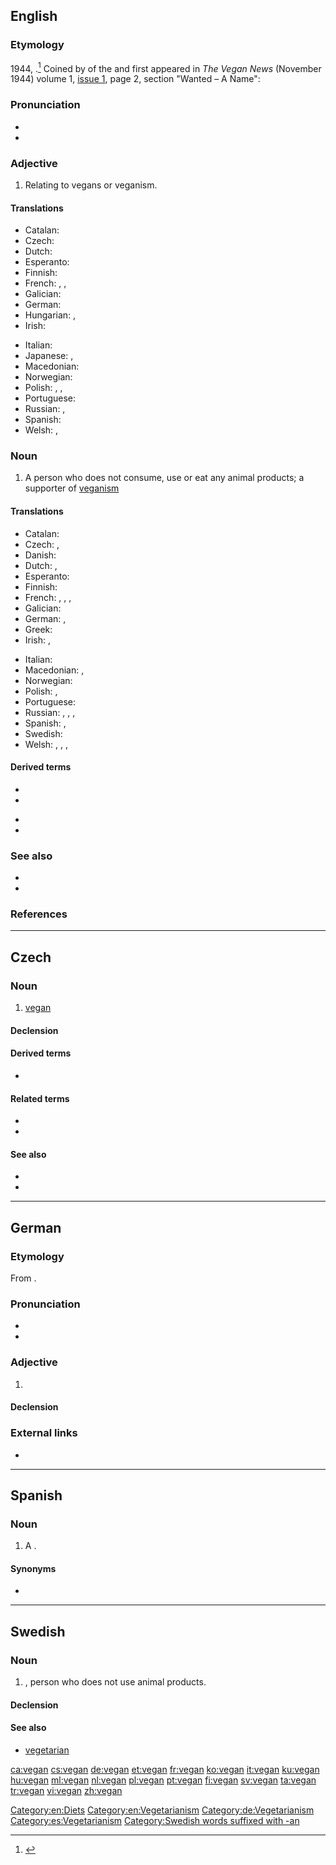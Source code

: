 {{also|Vegan}}
==English==
{{wikipedia}}

===Etymology===
1944, {{clipping|lang=en|vegetarian|nocap=1}}.<ref>{{cite-journal|author={{w|Donald Watson}} |title=The Early History of the Vegan Movement |journal=The Vegan |url=http://issuu.com/vegan_society/docs/the-vegan-autumn-1965---21st-anniversary-issue |issue=Autumn |year=1965 |pages=5–7}}</ref> Coined by {{w|Donald Watson}} of the {{w|Vegan Society}} and first appeared in ''The Vegan News'' (November 1944) volume 1, [http://issuu.com/vegan_society/docs/the_vegan_news_1944 issue 1], page 2, section "Wanted – A Name":
{{blockquote|We should all consider carefully what our Group, and our magazine, and ourselves, shall be called. 'Non-dairy' has become established as a generally understood colloquialism, but like 'non-lacto' it is too negative. Moreover it does not imply that we are opposed to the use of eggs as food. We need a name that suggests what we do eat, and if possible one that conveys the idea that even with all animal foods taboo, Nature still offers us a bewildering assortment from which to choose. 'Vegetarian' and 'Fruitarian' are already associated with societies that allow the 'fruits'(!) of cows and fowls, therefore it seems we must make a new and appropriate word. As this first issue of our periodical had to be named, I have used the title "The Vegan News". Should we adopt this, our diet will soon become known as a VEGAN diet, and we should aspire to the rank of VEGANS. Members' suggestions will be welcomed. The virtue of having a short title is best known to those of us who, as secretaries of vegetarian societies have to type or write the word vegetarian thousands of times a year!}}

===Pronunciation===
* {{IPA|/ˈviːɡən/|lang=en}}
* {{rhymes|iːɡən|lang=en}}

===Adjective===
{{en-adj|-}}

# Relating to vegans or veganism.

====Translations====
{{trans-top|relating to vegans or veganism}}
* Catalan: {{t|ca|vegà}}
* Czech: {{t|cs|veganský}}
* Dutch: {{t+|nl|veganistisch}}
* Esperanto: {{t+|eo|vegana}}
* Finnish: {{t+|fi|vegaaninen}}
* French: {{t+|fr|végan|m}}, {{t+|fr|végane|m|f}}, {{t+|fr|végétalien}}
* Galician: {{t|gl|vegano}}
* German: {{t+|de|vegan}}
* Hungarian: {{t+|hu|vega}}, {{t|hu|vegán}}
* Irish: {{t|ga|veigeánach}}
{{trans-mid}}
* Italian: {{t+|it|vegano}}
* Japanese: {{t|ja|完全菜食主義者|tr=kanzen saishokushugisha|sc=Jpan}}, {{t|ja|ビーガン|tr=bīgan|sc=Jpan}}
* Macedonian: {{t|mk|вегански|tr=véganski}}
* Norwegian: {{t-needed|no}}
* Polish: {{t+|pl|wegański|m}}, {{t|pl|wegańska|f}}, {{t|pl|wegańskie}}
* Portuguese: {{t+|pt|vegano|m}}
* Russian: {{t+|ru|ве́ганский}}, {{t+|ru|вега́нский}}
* Spanish: {{t+|es|vegano}}
* Welsh: {{t|cy|feganaidd}}, {{t|cy|figanaidd}}
{{trans-bottom}}

===Noun===
{{en-noun}}

# A person who does not consume, use or eat any animal products; a supporter of [[veganism]]

====Translations====
{{trans-top|supporter of veganism}}
* Catalan: {{t|ca|vegà}}
* Czech: {{t+|cs|vegan|m}}, {{t|cs|veganka|f}}
* Danish: {{t|da|veganer}}
* Dutch: {{t+|nl|veganist|m}}, {{t+|nl|veganiste|f}}
* Esperanto: {{t+|eo|vegano}}
* Finnish: {{t+|fi|vegaani}}
* French: {{t+|fr|végan|m}}, {{t+|fr|végétalien|m}}, {{t+|fr|végétalienne|f}}, {{t+|fr|végane|m|f}}
* Galician: {{t|gl|vegano|m}}
* German: {{t+|de|Veganer|m}}, {{t+|de|Veganerin|f}}
* Greek: {{t|el|ακραιφνής χορτοφάγος|m|f}}
* Irish: {{t|ga|veigeán|m}}, {{t|ga|fíor-veigeatóir|m}}
{{trans-mid}}
* Italian: {{t+|it|vegano|m}}
* Macedonian: {{t|mk|веган|m|tr=végan}}, {{t|mk|веганка|f|tr=véganka}}
* Norwegian: {{t|no|veganer}}
* Polish: {{t+|pl|weganin|m}}, {{t+|pl|weganka|f}}
* Portuguese: {{t+|pt|vegano|m}}
* Russian: {{t+|ru|ве́ган|m}}, {{t+|ru|вега́н|m}}, {{t|ru|ве́ганка|f}}, {{t|ru|вега́нка|f}}
* Spanish: {{t+|es|vegano|m}}, {{t|es|vegana|f}}
* Swedish: {{t+|sv|vegan}}
* Welsh: {{t|cy|fegan}}, {{t|cy|figan}}, {{t|cy|cigwrthodwr caeth|m}}, {{t|cy|llysfwytäwr caeth|m}}
{{trans-bottom}}

====Derived terms====
{{der-top}}
* {{l|en|veganic}}
* {{l|en|veganism}}
{{der-mid}}
* {{l|en|veganist}}
* {{l|en|veganite}}
{{der-bottom}}

===See also===
* {{l|en|vegetarian}}
* {{l|en|vegetarianism}}

===References===
<references />

[[Category:en:Diets]]
[[Category:en:Vegetarianism]]

----

==Czech==

===Noun===
{{cs-noun|g=m}}

# [[vegan]] {{gloss|veganism supporter}}

====Declension====
{{cs-decl-noun-auto|ma|veg|a|n}}

====Derived terms====
* {{l|cs|veganka}} {{qualifier|feminine form}}

====Related terms====
* {{l|cs|veganský}}
* {{l|cs|veganství|g=n}}

====See also====
* {{l|cs|vegetarián|g=m}}
* {{l|cs|vegetariánství|g=n}}

----

==German==

===Etymology===
From {{etyl|en|de}} {{m|en|vegan}}.

===Pronunciation===
* {{IPA|/veˈɡaːn/|lang=de}}
* {{rhymes|aːn|lang=de}}

===Adjective===
{{de-adjective|veganer|vegansten}}

# {{l|en|vegan}}

====Declension====
{{de-decl-adj|vegan|veganer|veganst}}

===External links===
* {{R:Duden}}

[[Category:de:Vegetarianism]]

----

==Spanish==

===Noun===
{{es-noun|m}}

# A {{l|en|vegan}}.

====Synonyms====
* {{l|es|vegano}}

[[Category:es:Vegetarianism]]

----

==Swedish==

===Noun===
{{sv-noun|c}} [[Category:Swedish words suffixed with -an]]

# {{l|en|vegan}}, person who does not use animal products.

====Declension====
{{sv-infl-noun-c-r|2=vegane}}

====See also====
* [[vegetarian]]

[[ca:vegan]]
[[cs:vegan]]
[[de:vegan]]
[[et:vegan]]
[[fr:vegan]]
[[ko:vegan]]
[[it:vegan]]
[[ku:vegan]]
[[hu:vegan]]
[[ml:vegan]]
[[nl:vegan]]
[[pl:vegan]]
[[pt:vegan]]
[[fi:vegan]]
[[sv:vegan]]
[[ta:vegan]]
[[tr:vegan]]
[[vi:vegan]]
[[zh:vegan]]